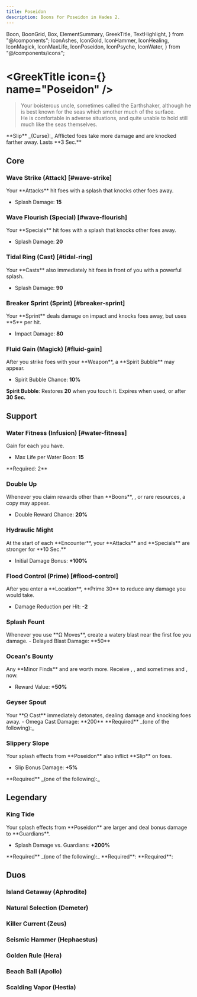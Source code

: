 ```yaml
---
title: Poseidon
description: Boons for Poseidon in Hades 2.
---
```


  Boon,
  BoonGrid,
  Box,
  ElementSummary,
  GreekTitle,
  TextHighlight,
} from "@/components";
  IconAshes,
  IconGold,
  IconHammer,
  IconHealing,
  IconMagick,
  IconMaxLife,
  IconPoseidon,
  IconPsyche,
  IconWater,
} from "@/components/icons";



# <GreekTitle icon={<IconPoseidon  />} name="Poseidon" />

> Your boisterous uncle, sometimes called the Earthshaker, although he is best known for the seas which smother much of the surface.\
> He is comfortable in adverse situations, and quite unable to hold still much like the seas themselves.

<Box className="mt-4">
  **Slip** _(Curse):_ Afflicted foes take more damage and are knocked farther
  away. Lasts **3 Sec.**
</Box>

<ElementSummary boons={DbBoons.Poseidon} />

## Core

### Wave Strike (Attack) [#wave-strike]

<Boon boon={DbBoons.Poseidon.waveStrike}>
Your **Attacks** hit foes with a splash that knocks other foes away.

- Splash Damage: **15**

</Boon>

### Wave Flourish (Special) [#wave-flourish]

<Boon boon={DbBoons.Poseidon.waveFlourish}>
Your **Specials** hit foes with a splash that knocks other foes away.

- Splash Damage: **20**

</Boon>

### Tidal Ring (Cast) [#tidal-ring]

<Boon boon={DbBoons.Poseidon.tidalRing}>
Your **Casts** also immediately hit foes in front of you with a powerful splash.

- Splash Damage: **90**

</Boon>

### Breaker Sprint (Sprint) [#breaker-sprint]

<Boon boon={DbBoons.Poseidon.breakerSprint}>
Your **Sprint** deals damage on impact and knocks foes away, but uses **5** <IconMagick /> per hit.

- Impact Damage: **80**

</Boon>

### Fluid Gain (Magick) [#fluid-gain]

<Boon boon={DbBoons.Poseidon.fluidGain}>
After you strike foes with your **Weapon**, a **Spirit Bubble** may appear.

- Spirit Bubble Chance: **10%**

**Spirit Bubble**: Restores **20** <IconMagick /> when you touch it. Expires
when used, or after **30 Sec.**

</Boon>

## Support

### <TextHighlight type="infusion">Water Fitness (Infusion)</TextHighlight> [#water-fitness]

<Boon boon={DbBoons.Poseidon.waterFitness}>
Gain <IconMaxLife /> for each <IconWater /> you have.

- Max Life per Water Boon: **15**

</Boon>

<Callout>
  **Required: 2** <IconWater />
</Callout>

### Double Up

<Boon boon={DbBoons.Poseidon.doubleUp}>
Whenever you claim rewards other than **Boons**, <IconHammer />, or rare resources, a copy may appear.

- Double Reward Chance: **20%**

</Boon>

### Hydraulic Might

<Boon boon={DbBoons.Poseidon.hydraulicMight}>
At the start of each **Encounter**, your **Attacks** and **Specials** are stronger for **10 Sec.**

- Initial Damage Bonus: **+100%**

</Boon>

### Flood Control (Prime) [#flood-control]

<Boon boon={DbBoons.Poseidon.floodControl}>
After you enter a **Location**, **Prime 30** <IconMagick /> to reduce any damage you would take.

- Damage Reduction per Hit: **-2**

</Boon>

### Splash Fount

<Boon boon={DbBoons.Poseidon.splashFount}>
Whenever you use **Ω Moves**, create a watery blast near the first foe you damage.
- Delayed Blast Damage: **50**

</Boon>

### Ocean's Bounty

<Boon boon={DbBoons.Poseidon.oceansBounty}>
Any **Minor Finds** and <IconGold /> are worth more. Receive <IconGold />, <IconHealing />, and sometimes <IconAshes /> and <IconPsyche />, now.

- Reward Value: **+50%**

</Boon>

### Geyser Spout

<Boon boon={DbBoons.Poseidon.geyserSpout}>
Your **Ω Cast** immediately detonates, dealing damage and knocking foes away.
- Omega Cast Damage: **200**

</Boon>

<Callout>
  **Required** _(one of the following):_
  <BoonGrid
    boons={[
      DbBoons.Aphrodite.raptureRing,
      DbBoons.Apollo.solarRing,
      DbBoons.Demeter.arcticRing,
      DbBoons.Hephaestus.anvilRing,
      DbBoons.Hera.engagementRing,
      DbBoons.Hestia.smolderRing,
      DbBoons.Poseidon.tidalRing,
      DbBoons.Zeus.stormRing,
    ]}
  />
</Callout>

### Slippery Slope

<Boon boon={DbBoons.Poseidon.slipperySlope}>
Your splash effects from **Poseidon** also inflict **Slip** on foes.

- Slip Bonus Damage: **+5%**

</Boon>

<Callout>
  **Required** _(one of the following):_
  <BoonGrid
    boons={[
      DbBoons.Poseidon.waveStrike,
      DbBoons.Poseidon.waveFlourish,
      DbBoons.Poseidon.tidalRing,
    ]}
  />
</Callout>

## <TextHighlight type="legendary">Legendary</TextHighlight>

### <TextHighlight type="legendary">King Tide</TextHighlight>

<Boon boon={DbBoons.Poseidon.kingTide}>
Your splash effects from **Poseidon** are larger and deal bonus damage to **Guardians**.

- Splash Damage vs. Guardians: **+200%**

</Boon>

<Callout>
  **Required** _(one of the following):_
  <BoonGrid
    boons={[
      DbBoons.Poseidon.waveStrike,
      DbBoons.Poseidon.waveFlourish,
      DbBoons.Poseidon.tidalRing,
    ]}
  />
</Callout>

<Callout>
  **Required**:
  <BoonGrid
    boons={[
      DbBoons.Poseidon.breakerSprint,
      DbBoons.Poseidon.fluidGain,
      DbBoons.Poseidon.geyserSpout,
    ]}
  />
</Callout>

<Callout>
  **Required**:
  <BoonGrid
    boons={[
      DbBoons.Poseidon.hydraulicMight,
      DbBoons.Poseidon.splashFount,
      DbBoons.Poseidon.slipperySlope,
      DbBoons.Poseidon.floodControl,
    ]}
  />
</Callout>

## <TextHighlight type="duo">Duos</TextHighlight>

### <TextHighlight type="duo">Island Getaway</TextHighlight> (Aphrodite)

<IslandGetaway />

### <TextHighlight type="duo">Natural Selection</TextHighlight> (Demeter)

<NaturalSelection />

### <TextHighlight type="duo">Killer Current</TextHighlight> (Zeus)

<KillerCurrent />

### <TextHighlight type="duo">Seismic Hammer</TextHighlight> (Hephaestus)

<SeismicHammer />

### <TextHighlight type="duo">Golden Rule</TextHighlight> (Hera)

<GoldenRule />

### <TextHighlight type="duo">Beach Ball</TextHighlight> (Apollo)

<BeachBall />

### <TextHighlight type="duo">Scalding Vapor</TextHighlight> (Hestia)

<ScaldingVapor />
